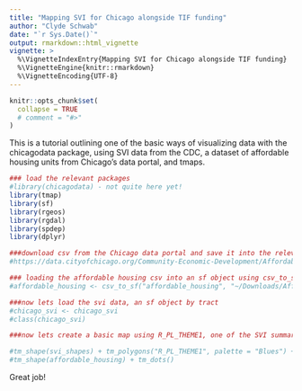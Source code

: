 ```yaml
---
title: "Mapping SVI for Chicago alongside TIF funding"
author: "Clyde Schwab"
date: "`r Sys.Date()`"
output: rmarkdown::html_vignette
vignette: >
  %\VignetteIndexEntry{Mapping SVI for Chicago alongside TIF funding}
  %\VignetteEngine{knitr::rmarkdown}
  %\VignetteEncoding{UTF-8}
---
```


```r
knitr::opts_chunk$set(
  collapse = TRUE
  # comment = "#>"
)
```

This is a tutorial outlining one of the basic ways of visualizing data with the chicagodata package, using SVI data from the CDC, a dataset of affordable housing units from Chicago's data portal, and tmaps. 
```r
### load the relevant packages
#library(chicagodata) - not quite here yet! 
library(tmap)
library(sf)
library(rgeos)
library(rgdal)
library(spdep)
library(dplyr)

###download csv from the Chicago data portal and save it into the relevant working directory
#https://data.cityofchicago.org/Community-Economic-Development/Affordable-Rental-Housing-Developments/s6ha-ppgi
```

```r
### loading the affordable housing csv into an sf object using csv_to_sf
#affordable_housing <- csv_to_sf("affordable_housing", "~/Downloads/Affordable_Rental_Housing_Developments", "Longitude", "Latitude", 4326)
```

```r
###now lets load the svi data, an sf object by tract
#chicago_svi <- chicago_svi
#class(chicago_svi)
```

```r
###now lets create a basic map using R_PL_THEME1, one of the SVI summary statistics, and the affordable housing units

#tm_shape(svi_shapes) + tm_polygons("R_PL_THEME1", palette = "Blues") + 
#tm_shape(affordable_housing) + tm_dots()
```

Great job! 

